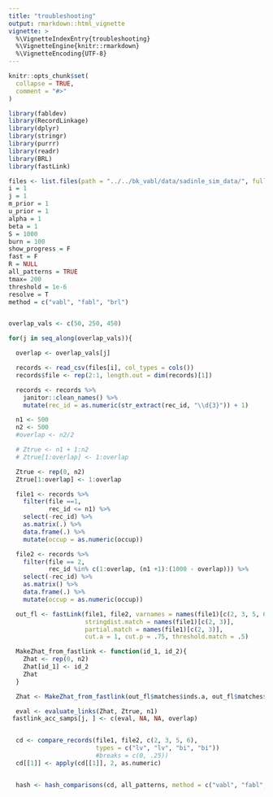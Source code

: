 ```yaml
---
title: "troubleshooting"
output: rmarkdown::html_vignette
vignette: >
  %\VignetteIndexEntry{troubleshooting}
  %\VignetteEngine{knitr::rmarkdown}
  %\VignetteEncoding{UTF-8}
---
```


```r
knitr::opts_chunk$set(
  collapse = TRUE,
  comment = "#>"
)
```

```r
library(fabldev)
library(RecordLinkage)
library(dplyr)
library(stringr)
library(purrr)
library(readr)
library(BRL)
library(fastLink)

```

```r
files <- list.files(path = "../../bk_vabl/data/sadinle_sim_data/", full.names = T)
i = 1
j = 1
m_prior = 1
u_prior = 1
alpha = 1
beta = 1
S = 1000
burn = 100
show_progress = F
fast = F
R = NULL
all_patterns = TRUE
tmax= 200
threshold = 1e-6
resolve = T
method = c("vabl", "fabl", "brl")


overlap_vals <- c(50, 250, 450)

for(j in seq_along(overlap_vals)){

  overlap <- overlap_vals[j]

  records <- read_csv(files[i], col_types = cols())
  records$file <- rep(2:1, length.out = dim(records)[1])

  records <- records %>%
    janitor::clean_names() %>%
    mutate(rec_id = as.numeric(str_extract(rec_id, "\\d{3}")) + 1)

  n1 <- 500
  n2 <- 500
  #overlap <- n2/2

  # Ztrue <- n1 + 1:n2
  # Ztrue[1:overlap] <- 1:overlap

  Ztrue <- rep(0, n2)
  Ztrue[1:overlap] <- 1:overlap

  file1 <- records %>%
    filter(file ==1,
           rec_id <= n1) %>%
    select(-rec_id) %>%
    as.matrix(.) %>%
    data.frame(.) %>%
    mutate(occup = as.numeric(occup))

  file2 <- records %>%
    filter(file == 2,
           rec_id %in% c(1:overlap, (n1 +1):(1000 - overlap))) %>%
    select(-rec_id) %>%
    as.matrix() %>%
    data.frame(.) %>%
    mutate(occup = as.numeric(occup))

  out_fl <- fastLink(file1, file2, varnames = names(file1)[c(2, 3, 5, 6)],
                     stringdist.match = names(file1)[c(2, 3)],
                     partial.match = names(file1)[c(2, 3)],
                     cut.a = 1, cut.p = .75, threshold.match = .5)

  MakeZhat_from_fastlink <- function(id_1, id_2){
    Zhat <- rep(0, n2)
    Zhat[id_1] <- id_2
    Zhat
  }

  Zhat <- MakeZhat_from_fastlink(out_fl$matches$inds.a, out_fl$matches$inds.b)

  eval <- evaluate_links(Zhat, Ztrue, n1)
 fastlink_acc_samps[j, ] <- c(eval, NA, NA, overlap)


  cd <- compare_records(file1, file2, c(2, 3, 5, 6),
                        types = c("lv", "lv", "bi", "bi"))
                        #breaks = c(0, .25))
  cd[[1]] <- apply(cd[[1]], 2, as.numeric)


  hash <- hash_comparisons(cd, all_patterns, method = c("vabl", "fabl", "brl"))
```

